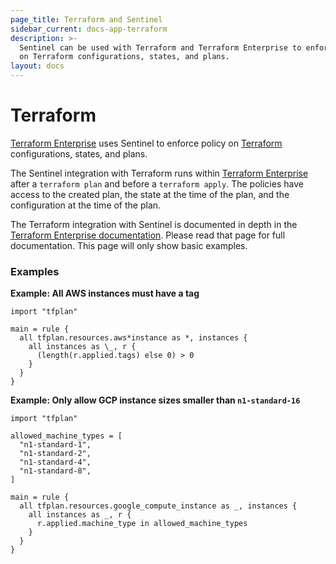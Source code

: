 ```yaml
---
page_title: Terraform and Sentinel
sidebar_current: docs-app-terraform
description: >-
  Sentinel can be used with Terraform and Terraform Enterprise to enforce policy
  on Terraform configurations, states, and plans.
layout: docs
---
```


# Terraform

[Terraform Enterprise](https://www.hashicorp.com/products/terraform/) uses Sentinel to enforce
policy on [Terraform](https://www.terraform.io) configurations, states, and plans.

The Sentinel integration with Terraform runs within
[Terraform Enterprise](https://www.hashicorp.com/products/terraform/)
after a `terraform plan` and before a `terraform apply`. The policies
have access to the created plan, the state at the time of the plan,
and the configuration at the time of the plan.

The Terraform integration with Sentinel is documented in depth in the [Terraform Enterprise documentation](https://www.terraform.io/docs/enterprise/sentinel/index.html).
Please read that page for full documentation. This page will only show basic examples.

### Examples

**Example: All AWS instances must have a tag**

```sentinel
import "tfplan"

main = rule {
  all tfplan.resources.aws*instance as *, instances {
    all instances as \_, r {
      (length(r.applied.tags) else 0) > 0
    }
  }
}
```

**Example: Only allow GCP instance sizes smaller than `n1-standard-16`**

```sentinel
import "tfplan"

allowed_machine_types = [
  "n1-standard-1",
  "n1-standard-2",
  "n1-standard-4",
  "n1-standard-8",
]

main = rule {
  all tfplan.resources.google_compute_instance as _, instances {
    all instances as _, r {
      r.applied.machine_type in allowed_machine_types
    }
  }
}
```
